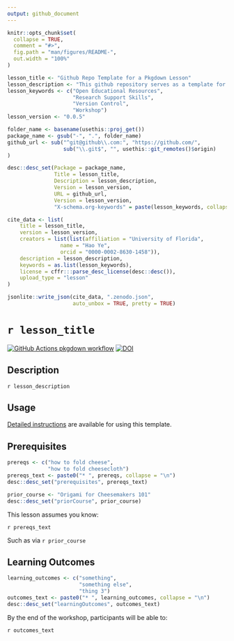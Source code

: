 ```yaml
---
output: github_document
---
```


<!-- README.md is generated from README.Rmd. Please edit that file -->

```r
knitr::opts_chunk$set(
  collapse = TRUE,
  comment = "#>",
  fig.path = "man/figures/README-",
  out.width = "100%"
)
```

```r

lesson_title <- "Github Repo Template for a Pkgdown Lesson"
lesson_description <- "This github repository serves as a template for a short-form workshop, lesson, or course to be shared in the form of a pkgdown website with slides rendered by xaringan. This description text for the package and lesson should be written in `README.Rmd`, which, when knit, will then update the package's `DESCRIPTION` file."
lesson_keywords <- c("Open Educational Resources", 
                     "Research Support Skills", 
                     "Version Control", 
                     "Workshop")
lesson_version <- "0.0.5"

folder_name <- basename(usethis::proj_get())
package_name <- gsub("-", ".", folder_name)
github_url <- sub("^git@github\\.com:", "https://github.com/", 
                  sub("\\.git$", "", usethis::git_remotes()$origin)
)

desc::desc_set(Package = package_name, 
               Title = lesson_title, 
               Description = lesson_description, 
               Version = lesson_version, 
               URL = github_url, 
               Version = lesson_version, 
               "X-schema.org-keywords" = paste(lesson_keywords, collapse = ", "))

cite_data <- list(
    title = lesson_title, 
    version = lesson_version, 
    creators = list(list(affiliation = "University of Florida", 
                 name = "Hao Ye", 
                 orcid = "0000-0002-8630-1458")), 
    description = lesson_description, 
    keywords = as.list(lesson_keywords), 
    license = cffr:::parse_desc_license(desc::desc()), 
    upload_type = "lesson"
)

jsonlite::write_json(cite_data, ".zenodo.json", 
                     auto_unbox = TRUE, pretty = TRUE)
```

# `r lesson_title`

<!-- badges: start -->

[![GitHub Actions pkgdown workflow](https://github.com/uf-repro/lesson-template/workflows/pkgdown/badge.svg)](https://github.com/uf-repro/lesson-template/actions?query=workflow%3Apkgdown)
[![DOI](https://zenodo.org/badge/301144592.svg)](https://zenodo.org/badge/latestdoi/301144592)

<!-- badges: end -->

## Description

`r lesson_description`

## Usage

[Detailed instructions](https://uf-repro.github.io/lesson-template/usage.html) are available for using this template.

## Prerequisites
```r
prereqs <- c("how to fold cheese", 
             "how to fold cheesecloth")
prereqs_text <- paste0("* ", prereqs, collapse = "\n")
desc::desc_set("prerequisites", prereqs_text)

prior_course <- "Origami for Cheesemakers 101"
desc::desc_set("priorCourse", prior_course)
```

This lesson assumes you know:

`r prereqs_text`

Such as via `r prior_course`

## Learning Outcomes

```r
learning_outcomes <- c("something", 
                       "something else",
                       "thing 3")
outcomes_text <- paste0("* ", learning_outcomes, collapse = "\n")
desc::desc_set("learningOutcomes", outcomes_text)
```

By the end of the workshop, participants will be able to:

`r outcomes_text`
